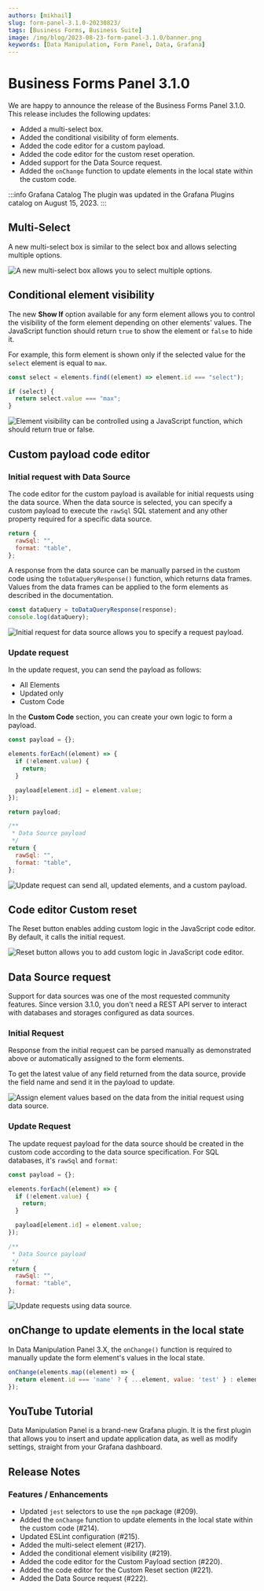 ```yaml
---
authors: [mikhail]
slug: form-panel-3.1.0-20230823/
tags: [Business Forms, Business Suite]
image: /img/blog/2023-08-23-form-panel-3.1.0/banner.png
keywords: [Data Manipulation, Form Panel, Data, Grafana]
---
```



# Business Forms Panel 3.1.0

We are happy to announce the release of the Business Forms Panel 3.1.0. This release includes the following updates:

- Added a multi-select box.
- Added the conditional visibility of form elements.
- Added the code editor for a custom payload.
- Added the code editor for the custom reset operation.
- Added support for the Data Source request.
- Added the `onChange` function to update elements in the local state within the custom code.

:::info Grafana Catalog
The plugin was updated in the Grafana Plugins catalog on August 15, 2023.
:::

<Shorts id="0ratMv5XYSk" title="Business Forms panel 3.1.0 for Grafana." />

## Multi-Select

A new multi-select box is similar to the select box and allows selecting multiple options.

<Image
  title="A new multi-select box allows you to select multiple options."
  src="/img/blog/2023-08-23-form-panel-3.1.0/multi.png"
/>

## Conditional element visibility

The new **Show If** option available for any form element allows you to control the visibility of the form element depending on other elements' values. The JavaScript function should return `true` to show the element or `false` to hide it.

For example, this form element is shown only if the selected value for the `select` element is equal to `max`.

```js
const select = elements.find((element) => element.id === "select");

if (select) {
  return select.value === "max";
}
```

<Image
  title="Element visibility can be controlled using a JavaScript function, which should return true or false."
  src="/img/blog/2023-08-23-form-panel-3.1.0/showif.png"
/>

## Custom payload code editor

### Initial request with Data Source

The code editor for the custom payload is available for initial requests using the data source. When the data source is selected, you can specify a custom payload to execute the `rawSql` SQL statement and any other property required for a specific data source.

```javascript
return {
  rawSql: "",
  format: "table",
};
```

A response from the data source can be manually parsed in the custom code using the `toDataQueryResponse()` function, which returns data frames. Values from the data frames can be applied to the form elements as described in the documentation.

```javascript
const dataQuery = toDataQueryResponse(response);
console.log(dataQuery);
```

<Image
  title="Initial request for data source allows you to specify a request payload."
  src="/img/blog/2023-08-23-form-panel-3.1.0/initial.png"
/>

### Update request

In the update request, you can send the payload as follows:

- All Elements
- Updated only
- Custom Code

In the **Custom Code** section, you can create your own logic to form a payload.

```javascript
const payload = {};

elements.forEach((element) => {
  if (!element.value) {
    return;
  }

  payload[element.id] = element.value;
});

return payload;

/**
 * Data Source payload
 */
return {
  rawSql: "",
  format: "table",
};
```

<Image
  title="Update request can send all, updated elements, and a custom payload."
  src="/img/blog/2023-08-23-form-panel-3.1.0/update.png"
/>

## Code editor Custom reset

The Reset button enables adding custom logic in the JavaScript code editor. By default, it calls the initial request.

<Image
  title="Reset button allows you to add custom logic in JavaScript code editor."
  src="/img/blog/2023-08-23-form-panel-3.1.0/reset.png"
/>

## Data Source request

Support for data sources was one of the most requested community features. Since version 3.1.0, you don't need a REST API server to interact with databases and storages configured as data sources.

### Initial Request

Response from the initial request can be parsed manually as demonstrated above or automatically assigned to the form elements.

To get the latest value of any field returned from the data source, provide the field name and send it in the payload to update.

<Image
  title="Assign element values based on the data from the initial request using data source."
  src="/img/blog/2023-08-23-form-panel-3.1.0/fieldname.png"
/>

### Update Request

The update request payload for the data source should be created in the custom code according to the data source specification. For SQL databases, it's `rawSql` and `format`:

```javascript
const payload = {};

elements.forEach((element) => {
  if (!element.value) {
    return;
  }

  payload[element.id] = element.value;
});

/**
 * Data Source payload
 */
return {
  rawSql: "",
  format: "table",
};
```

<Image
  title="Update requests using data source."
  src="/img/blog/2023-08-23-form-panel-3.1.0/datasource.png"
/>

## onChange to update elements in the local state

In Data Manipulation Panel 3.X, the `onChange()` function is required to manually update the form element's values in the local state.

```javascript
onChange(elements.map((element) => {
  return element.id === 'name' ? { ...element, value: 'test' } : element;
});
```

<GettingStarted />

## YouTube Tutorial

Data Manipulation Panel is a brand-new Grafana plugin. It is the first plugin that allows you to insert and update application data, as well as modify settings, straight from your Grafana dashboard.

<Youtube
  id="DXALVG8GijM"
  title="Manual data entry and user input into dashboard."
/>

## Release Notes

### Features / Enhancements

- Updated `jest` selectors to use the `npm` package (#209).
- Added the `onChange` function to update elements in the local state within the custom code (#214).
- Updated ESLint configuration (#215).
- Added the multi-select element (#217).
- Added the conditional element visibility (#219).
- Added the code editor for the Custom Payload section (#220).
- Added the code editor for the Custom Reset section (#221).
- Added the Data Source request (#222).

<Feedback />
